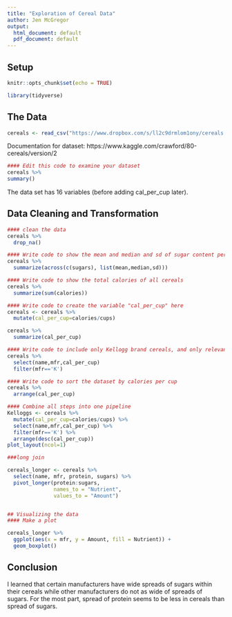 ```yaml
---
title: "Exploration of Cereal Data"
author: Jen McGregor
output:
  html_document: default
  pdf_document: default
---
```

## Setup


```r
knitr::opts_chunk$set(echo = TRUE)
```

```r
library(tidyverse)
```


## The Data

```r
cereals <- read_csv("https://www.dropbox.com/s/ll2c9drmlom1ony/cereals.csv?dl=1")
```

Documentation for dataset: https://www.kaggle.com/crawford/80-cereals/version/2

```r
#### Edit this code to examine your dataset
cereals %>%
summary()
```
The data set has 16 variables (before adding cal_per_cup later). 

## Data Cleaning and Transformation

```r
#### clean the data
cereals %>%
  drop_na()
```


```r
#### Write code to show the mean and median and sd of sugar content per serving of all cereals
cereals %>%
  summarize(across(c(sugars), list(mean,median,sd)))

```

```r
#### Write code to show the total calories of all cereals
cereals %>%
  summarize(sum(calories))
```


```r
#### Write code to create the variable "cal_per_cup" here
cereals <- cereals %>%
  mutate(cal_per_cup=calories/cups)

cereals %>%
  summarize(cal_per_cup)
```

```r
#### Write code to include only Kellogg brand cereals, and only relevant columns
cereals %>%
  select(name,mfr,cal_per_cup)
  filter(mfr=='K')
```


```r
#### Write code to sort the dataset by calories per cup
cereals %>%
  arrange(cal_per_cup)
```

```r

#### Combine all steps into one pipeline
Kelloggs <- cereals %>%
  mutate(cal_per_cup=calories/cups) %>%
  select(name,mfr,cal_per_cup) %>%
  filter(mfr=='K') %>%
  arrange(desc(cal_per_cup))
plot_layout(ncol=1)
```

```r
###long join

cereals_longer <- cereals %>%
  select(name, mfr, protein, sugars) %>%
  pivot_longer(protein:sugars,
               names_to = "Nutrient",
               values_to = "Amount")


## Visualizing the data
#### Make a plot

cereals_longer %>%
  ggplot(aes(x = mfr, y = Amount, fill = Nutrient)) +
  geom_boxplot()
```



## Conclusion

I learned that certain manufacturers have wide spreads of sugars within their cereals while other manufacturers do not as wide of spreads of sugars. For the most part, spread of protein seems to be less in cereals than spread of sugars. 
